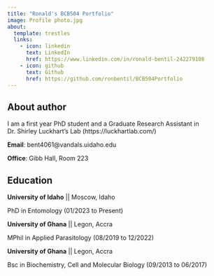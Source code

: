 ```yaml
---
title: "Ronald's BCB504 Portfolio"
image: Profile photo.jpg
about:
  template: trestles
  links:
    - icon: linkedin
      text: LinkedIn
      href: https://www.linkedin.com/in/ronald-bentil-242279108
    - icon: github
      text: Github
      href: https://github.com/ronbentil/BCB504Portfolio
---
```

## About author
I am a first year PhD student and a Graduate Research Assistant in Dr. Shirley Luckhart's Lab (https://luckhartlab.com/)

**Email**:  bent4061@vandals.uidaho.edu

**Office**: Gibb Hall, Room 223


## Education
**University of Idaho**   || Moscow, Idaho                                                          
  
  PhD in Entomology (01/2023 to Present)


**University of Ghana**   || Legon, Accra
  
  MPhil in Applied Parasitology (08/2019 to 12/2022)


**University of Ghana**   || Legon, Accra 
  
  Bsc in Biochemistry, Cell and Molecular Biology (09/2013 to 06/2017)









